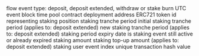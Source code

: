 <ParamField path="flow_type">
flow event type: deposit, deposit extended, withdraw or stake burn
</ParamField>
<ParamField path="block_time">
UTC event block time
</ParamField>
<ParamField path="pool_address">
pool contract deployment address
</ParamField>
<ParamField path="token_id">
ERC721 token id representing staking position
</ParamField>
<ParamField path="tranche_id">
staking tranche period
</ParamField>
<ParamField path="init_tranche_id">
initial staking tranche period (applies to: deposit extended)
</ParamField>
<ParamField path="new_tranche_id">
new staking tranche period (applies to: deposit extended)
</ParamField>
<ParamField path="tranche_expiry_date">
staking period expiry date
</ParamField>
<ParamField path="is_active">
is staking event still active or already expired
</ParamField>
<ParamField path="amount">
staking amount
</ParamField>
<ParamField path="topup_amount">
staking top-up amount (applies to: deposit extended)
</ParamField>
<ParamField path="user">
staking user
</ParamField>
<ParamField path="evt_index">
event index
</ParamField>
<ParamField path="tx_hash">
unique transaction hash value
</ParamField>
